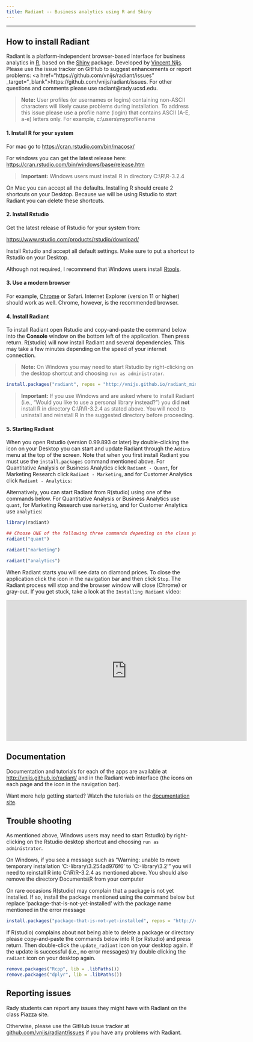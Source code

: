 ```yaml
---
title: Radiant -- Business analytics using R and Shiny
---
```


***

## How to install Radiant

Radiant is a platform-independent browser-based interface for business analytics in [R](http://www.r-project.org/), based on the [Shiny](http://www.rstudio.com/shiny/) package. Developed by <a href="http://rady.ucsd.edu/faculty/directory/nijs/" target="\_blank">Vincent Nijs</a>. Please use the issue tracker on GitHub to suggest enhancements or report problems: <a href="https://github.com/vnijs/radiant/issues" _target="_blank">https://github.com/vnijs/radiant/issues</a>. For other questions and comments please use radiant@rady.ucsd.edu.

> **Note:** User profiles (or usernames or logins) containing non-ASCII characters will likely cause problems during installation. To address this issue please use a profile name (login) that contains ASCII (A-E, a-e) letters only. For example, c:\\users\\myprofilename

#### 1. Install R for your system

For mac go to <a href="https://cran.rstudio.com/bin/macosx/" target="_blank">https://cran.rstudio.com/bin/macosx/</a>

For windows you can get the latest release here: <a href="https://cran.rstudio.com/bin/windows/base/release.htm" target="_blank">https://cran.rstudio.com/bin/windows/base/release.htm</a>

> **Important:** Windows users must install R in directory C:\\R\\R-3.2.4

On Mac you can accept all the defaults. Installing R should create 2 shortcuts on your Desktop. Because we will be using Rstudio to start Radiant you can delete these shortcuts.

#### 2. Install Rstudio

Get the latest release of Rstudio for your system from:

<a href="https://www.rstudio.com/products/rstudio/download/" target="_blank">https://www.rstudio.com/products/rstudio/download/</a>

Install Rstudio and accept all default settings. Make sure to put a shortcut to Rstudio on your Desktop.

Although not required, I recommend that Windows users install <a href="https://cran.rstudio.com/bin/windows/Rtools/Rtools33.exe" target="_blank">Rtools</a>.

#### 3. Use a modern browser

For example, [Chrome](https://www.google.com/intl/en/chrome/browser/desktop/) or Safari. Internet Explorer (version 11 or higher) should work as well. Chrome, however, is the recommended browser.

#### 4. Install Radiant

To install Radiant open Rstudio and copy-and-paste the command below into the **Console** window on the bottom left of the application. Then press return. R(studio) will now install Radiant and several dependencies. This may take a few minutes depending on the speed of your internet connection.

> **Note:** On Windows you may need to start Rstudio by right-clicking on the desktop shortcut and choosing `run as administrator`.

```r
install.packages("radiant", repos = "http://vnijs.github.io/radiant_miniCRAN/", type = "binary")
```

> **Important:** If you use Windows and are asked where to install Radiant (i.e., "Would you like to use a personal library instead?") you did **not** install R in directory C:\\R\\R-3.2.4 as stated above. You will need to uninstall and reinstall R in the suggested directory before proceeding.

<!--
#### 5. Create a desktop launcher

To create icons on your Desktop to start and update Radiant, copy-and-paste (or type) ONE of the commands below into R (or Rstudio). For the Quantitative Analysis app use the `quant` command, for the Marketing Research app use the `marketing` command, and for the Customer Analytics app use the `analytics` command:

```r
## Choose one of the following three commands depending on the class you are in
radiant::launcher("quant")

radiant::launcher("marketing")

radiant::launcher("analytics")
```

After pasting the command press return. When asked if you want to create a short-cut type `y` and press return. A file called `radiant.bat` (windows) or `radiant.command` (mac) will be created that you can double-click to start Radiant in your default browser. The `launcher` command will also create a file called `update_radiant.bat` (windows) or `update_radiant.command` (mac) that you can double-click to update Radiant to the latest release.
-->


#### 5. Starting Radiant

When you open Rstudio (version 0.99.893 or later) by double-clicking the icon on your Desktop you can start and update Radiant through the `Addins` menu at the top of the screen. Note that when you first install Radiant you must use the `install.packages` command mentioned above. For Quantitative Analysis or Business Analytics click `Radiant - Quant`, for Marketing Research click `Radiant - Marketing`, and for Customer Analytics click `Radiant - Analytics`:

Alternatively, you can start Radiant from R(studio) using one of the commands below. For Quantitative Analysis or Business Analytics use `quant`, for Marketing Research use `marketing`, and for Customer Analytics use `analytics`:

```r
library(radiant)

## Choose ONE of the following three commands depending on the class you are in
radiant("quant")

radiant("marketing")

radiant("analytics")
```

When Radiant starts you will see data on diamond prices. To close the application click the <i title='Power off' class='fa fa-power-off'></i> icon in the navigation bar and then click `Stop`. The Radiant process will stop and the browser window will close (Chrome) or gray-out. If you get stuck, take a look at the `Installing Radiant` video:

<iframe width="640" height="375" src="https://www.youtube.com/embed/XLR9cquIMAg" frameborder="0" allowfullscreen></iframe>

## Documentation

Documentation and tutorials for each of the apps are available at <http://vnijs.github.io/radiant/> and in the Radiant web interface (the <i title='Help' class='fa fa-edit'></i> icons on each page and the <i title='Help' class='fa fa-question-circle'></i> icon in the navigation bar).

Want more help getting started? Watch the tutorials on the [documentation site](http://vnijs.github.io/radiant/tutorials.html).

## Trouble shooting

As mentioned above, Windows users may need to start Rstudio) by right-clicking on the Rstudio desktop shortcut and choosing `run as administrator`.

On Windows, if you see a message such as "Warning: unable to move temporary installation 'C:\Users\yourname\Documents\R\win-library\3.2\file54ad976f6\shinyAce' to 'C:\Users\yourname\Documents\R\win-library\3.2\shinyAce'"
you will need to reinstall R into C:\\R\\R-3.2.4 as mentioned above. You should also remove the directory Documents\\R from your computer

On rare occasions R(studio) may complain that a package is not yet installed. If so, install the package mentioned using the command below but replace 'package-that-is-not-yet-installed' with the package name mentioned in the error message

```r
install.packages("package-that-is-not-yet-installed", repos = "http://vnijs.github.io/radiant_miniCRAN/", type = "binary")
```

If R(studio) complains about not being able to delete a package or directory please copy-and-paste the commands below into R (or Rstudio) and press return. Then double-click the `update_radiant` icon on your desktop again. If the update is successful (i.e., no error messages) try double clicking the `radiant` icon on your desktop again.

```r
remove.packages("Rcpp", lib = .libPaths())
remove.packages("dplyr", lib = .libPaths())
```

## Reporting issues

Rady students can report any issues they might have with Radiant on the class Piazza site.

Otherwise, please use the GitHub issue tracker at <a href="https://github.com/vnijs/radiant/issues" target="_blank">github.com/vnijs/radiant/issues</a> if you have any problems with Radiant.

